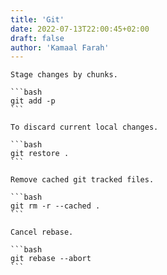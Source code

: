```yaml
---
title: 'Git'
date: 2022-07-13T22:00:45+02:00
draft: false
author: 'Kamaal Farah'
---
```



<Page title="Git">

    Stage changes by chunks.

    ```bash
    git add -p
    ```

    To discard current local changes.

    ```bash
    git restore .
    ```

    Remove cached git tracked files.

    ```bash
    git rm -r --cached .
    ```

    Cancel rebase.

    ```bash
    git rebase --abort
    ```

</Page>
